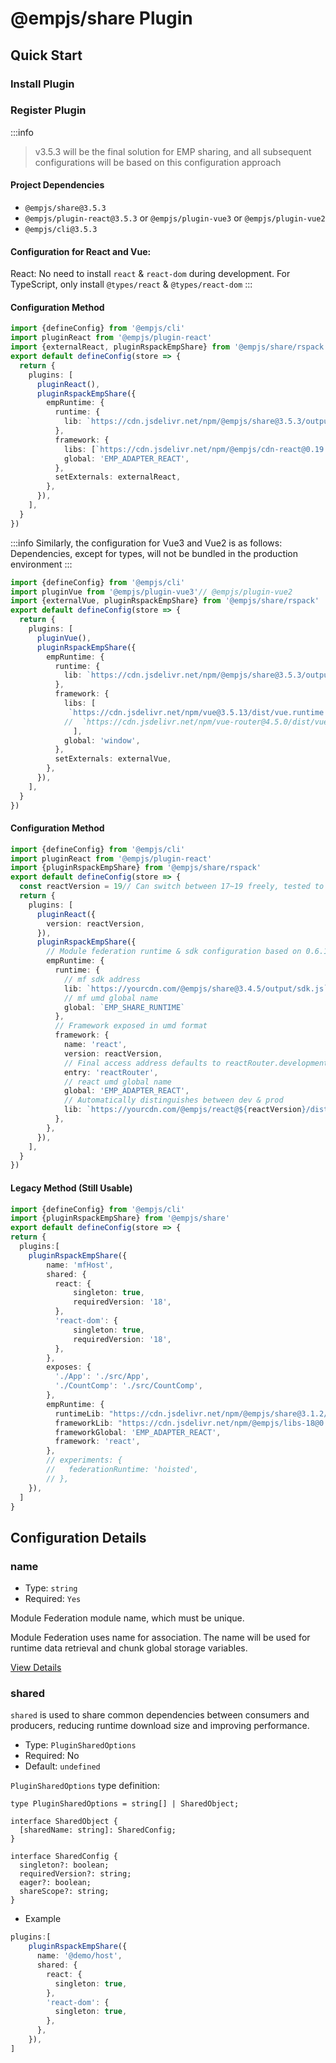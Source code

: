 # @empjs/share Plugin

## Quick Start

### Install Plugin

<PackageManagerTabs command="add @empjs/share" />

### Register Plugin
:::info
> v3.5.3 will be the final solution for EMP sharing, and all subsequent configurations will be based on this configuration approach

#### Project Dependencies
+ `@empjs/share@3.5.3`  
+ `@empjs/plugin-react@3.5.3` or `@empjs/plugin-vue3` or `@empjs/plugin-vue2`
+ `@empjs/cli@3.5.3`

#### Configuration for React and Vue: 
React: No need to install `react` & `react-dom` during development. For TypeScript, only install `@types/react` & `@types/react-dom`
:::
#### Configuration Method  <Badge text="add in v3.5.3" type="warning" />
```ts title="emp.config.ts"
import {defineConfig} from '@empjs/cli'
import pluginReact from '@empjs/plugin-react'
import {externalReact, pluginRspackEmpShare} from '@empjs/share/rspack'
export default defineConfig(store => {
  return {
    plugins: [
      pluginReact(),
      pluginRspackEmpShare({
        empRuntime: {
          runtime: {
            lib: `https://cdn.jsdelivr.net/npm/@empjs/share@3.5.3/output/sdk.js`,
          },
          framework: {
            libs: [`https://cdn.jsdelivr.net/npm/@empjs/cdn-react@0.19.0/dist/reactRouter.${store.mode}.umd.js`],
            global: 'EMP_ADAPTER_REACT',
          },
          setExternals: externalReact,
        },
      }),
    ],
  }
})
```
:::info
Similarly, the configuration for Vue3 and Vue2 is as follows:
Dependencies, except for types, will not be bundled in the production environment
:::
```ts title="emp.config.ts"
import {defineConfig} from '@empjs/cli'
import pluginVue from '@empjs/plugin-vue3'// @empjs/plugin-vue2
import {externalVue, pluginRspackEmpShare} from '@empjs/share/rspack'
export default defineConfig(store => {
  return {
    plugins: [
      pluginVue(),
      pluginRspackEmpShare({
        empRuntime: {
          runtime: {
            lib: `https://cdn.jsdelivr.net/npm/@empjs/share@3.5.3/output/sdk.js`,
          },
          framework: {
            libs: [
             `https://cdn.jsdelivr.net/npm/vue@3.5.13/dist/vue.runtime.global${store.mode === 'production' ? '.prod' : ''}.min.js`,// same for vue 2
            //  `https://cdn.jsdelivr.net/npm/vue-router@4.5.0/dist/vue-router.global.prod.js`, //if vue-router is needed
              ],
            global: 'window',
          },
          setExternals: externalVue,
        },
      }),
    ],
  }
})
```
#### Configuration Method <Badge text="add in v3.4.5" type="warning" />
```ts title="emp.config.ts"
import {defineConfig} from '@empjs/cli'
import pluginReact from '@empjs/plugin-react'
import {pluginRspackEmpShare} from '@empjs/share/rspack'
export default defineConfig(store => {
  const reactVersion = 19// Can switch between 17~19 freely, tested to work in most business scenarios, maintaining backward compatibility
  return {
    plugins: [
      pluginReact({
        version: reactVersion,
      }),
      pluginRspackEmpShare({
        // Module federation runtime & sdk configuration based on 0.6.10 with partial refactoring supporting external
        empRuntime: {
          runtime: {
            // mf sdk address
            lib: `https://yourcdn.com/@empjs/share@3.4.5/output/sdk.js`,
            // mf umd global name
            global: `EMP_SHARE_RUNTIME`
          },
          // Framework exposed in umd format
          framework: {
            name: 'react',
            version: reactVersion,
            // Final access address defaults to reactRouter.development.umd.js
            entry: 'reactRouter',
            // react umd global name
            global: 'EMP_ADAPTER_REACT',
            // Automatically distinguishes between dev & prod
            lib: `https://yourcdn.com/@empjs/react@${reactVersion}/dist`,
          },
        },
      }),
    ],
  }
})
```
#### Legacy Method (Still Usable)
```ts title="emp.config.ts"
import {defineConfig} from '@empjs/cli'
import {pluginRspackEmpShare} from '@empjs/share'
export default defineConfig(store => {
return {
  plugins:[
    pluginRspackEmpShare({
        name: 'mfHost',
        shared: {
          react: {
              singleton: true,
              requiredVersion: '18',
          },
          'react-dom': {
              singleton: true,
              requiredVersion: '18',
          },
        },
        exposes: {
          './App': './src/App',
          './CountComp': './src/CountComp',
        },
        empRuntime: {
          runtimeLib: "https://cdn.jsdelivr.net/npm/@empjs/share@3.1.2/output/full.js",
          frameworkLib: "https://cdn.jsdelivr.net/npm/@empjs/libs-18@0.0.1/dist",
          frameworkGlobal: 'EMP_ADAPTER_REACT',
          framework: 'react',
        },
        // experiments: {
        //   federationRuntime: 'hoisted',
        // },
    }),
  ]
}
```
## Configuration Details

### name

+ Type: `string`
+ Required: `Yes`

Module Federation module name, which must be unique.

Module Federation uses name for association. The name will be used for runtime data retrieval and chunk global storage variables.

[View Details](https://module-federation.io/configure/name.html)

### shared
`shared` is used to share common dependencies between consumers and producers, reducing runtime download size and improving performance.

- Type: `PluginSharedOptions`
- Required: No
- Default: `undefined`

`PluginSharedOptions` type definition:

```tsx
type PluginSharedOptions = string[] | SharedObject;

interface SharedObject {
  [sharedName: string]: SharedConfig;
}

interface SharedConfig {
  singleton?: boolean;
  requiredVersion?: string;
  eager?: boolean;
  shareScope?: string;
}
```

- Example

```ts
plugins:[
    pluginRspackEmpShare({
      name: '@demo/host',
      shared: {
        react: {
          singleton: true,
        },
        'react-dom': {
          singleton: true,
        },
      },
    }),
]
```